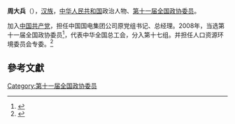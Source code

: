 '''周大兵'''（{{bd|1945年||}}），[[汉族|汉族]]，[[中华人民共和国|中华人民共和国]]政治人物、[[第十一届全国政协委员|第十一届全国政协委员]]。

加入[[中国共产党|中国共产党]]，担任中国国电集团公司原党组书记、总经理。2008年，当选第十一届全国政协委员<ref>{{cite news|title=第十一届全国政协委员名单|url=http://www.indaa.com.cn/zt/2009qglh/zxzs/200903/t20090303_127573.html|accessdate=2013-04-09|newspaper=新华社北京1月25日电 中国人民政治协商会议第十一届全国委员会委员名单(共2237人，2008年1月25日政协第十届全国委员会常务委员会第二十次会议通过)|date=2008年1月25日|deadurl=yes|archiveurl=https://web.archive.org/web/20130928014403/http://www.indaa.com.cn/zt/2009qglh/zxzs/200903/t20090303_127573.html|archivedate=2013年9月28日}}</ref>，代表中华全国总工会，分入第十七组。并担任人口资源环境委员会专委。<ref>{{cite news|title=全国政协信息-周大兵|url=http://www.cppcc.gov.cn/CMS/wylibary/showJcwyxtInfoWylibary.action?tabJcwyxt.guid=11W0005760&wytype=wjwy|accessdate=2013-04-11|newspaper=全国政协委员会|archive-date=2019-05-15|archive-url=https://web.archive.org/web/20190515030213/http://www.cppcc.gov.cn/CMS/wylibary/showJcwyxtInfoWylibary.action?tabJcwyxt.guid=11W0005760&wytype=wjwy|dead-url=no}}</ref>

==參考文獻==
{{reflist}}
{{中国政治人物小作品}}

[[Category:第十一届全国政协委员|Category:第十一届全国政协委员]]
